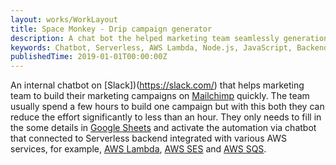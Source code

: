 ```yaml
---
layout: works/WorkLayout
title: Space Monkey - Drip campaign generator
description: A chat bot the helped marketing team seamlessly generation Drip campaign from their planning document.
keywords: Chatbot, Serverless, AWS Lambda, Node.js, JavaScript, Backend, Slack bot, Mailchimp, Oddle
publishedTime: 2019-01-01T00:00:00Z
---
```


An internal chatbot on [Slack])(https://slack.com/) that helps marketing team to build their marketing campaigns on
[Mailchimp](https://mailchimp.com/) quickly. The team usually spend a few hours to build one campaign but with this
both they can reduce the effort significantly to less than an hour. They only needs to fill in the some details in
[Google Sheets](https://www.google.com/sheets/about/) and activate the automation via chatbot that connected to Serverless
backend integrated with various AWS services, for example,
[AWS Lambda](https://aws.amazon.com/lambda/), [AWS SES](https://aws.amazon.com/ses/) and [AWS SQS](https://aws.amazon.com/sqs/).
